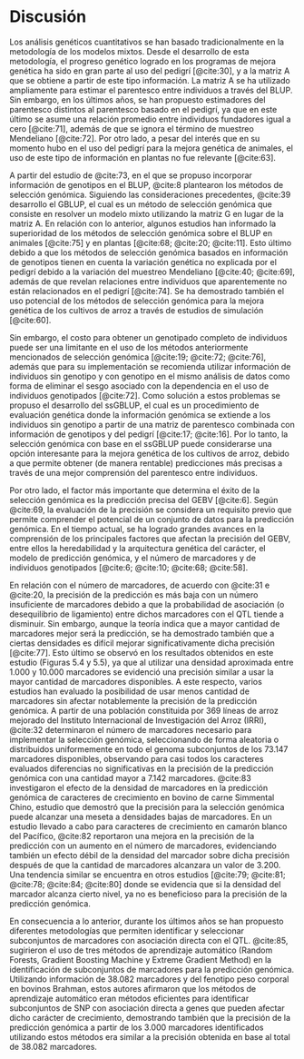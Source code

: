 
<!-- Para renderizar: bookdown::render_book("index.Rmd", "bookdown::pdf_book") -->

# Discusión

Los análisis genéticos cuantitativos se han basado tradicionalmente en la metodología de los modelos mixtos. Desde el desarrollo de esta metodología, el progreso genético logrado en los programas de mejora genética ha sido en gran parte al uso del pedigrí [@cite:30], y a la matriz A que se obtiene a partir de este tipo información. La matriz A se ha utilizado ampliamente para estimar el parentesco <!--(o covarianza genética)--> entre individuos a través del BLUP. Sin embargo, en los últimos años, se han propuesto estimadores del parentesco distintos al parentesco basado en el pedigrí, ya que en este último se asume una relación promedio entre individuos fundadores igual a cero [@cite:71], además de que se ignora el término de muestreo Mendeliano [@cite:72]. Por otro lado, a pesar del interés que en su momento hubo en el uso del pedigrí para la mejora genética de animales, el uso de este tipo de información en plantas no fue relevante [@cite:63].

A partir del estudio de @cite:73, en el que se propuso incorporar información de genotipos en el BLUP, @cite:8 plantearon los métodos de selección genómica. Siguiendo las consideraciones precedentes, @cite:39 desarrollo el GBLUP, el cual es un método de selección genómica que consiste en resolver un modelo mixto utilizando la matriz G en lugar de la matriz A. En relación con lo anterior, algunos estudios han informado la superioridad de los métodos de selección genómica sobre el BLUP en animales [@cite:75] y en plantas [@cite:68; @cite:20; @cite:11]. Esto último debido a que los métodos de selección genómica basados en información de genotipos tienen en cuenta la variación genética no explicada por el pedigrí debido a la variación del muestreo Mendeliano [@cite:40; @cite:69], además de que revelan relaciones entre individuos que aparentemente no están relacionados en el pedigrí [@cite:74]. Se ha demostrado también el uso potencial de los métodos de selección genómica para la mejora genética de los cultivos de arroz a través de estudios de simulación [@cite:60].

Sin embargo, el costo para obtener un genotipado completo de individuos puede ser una limitante en el uso de los métodos anteriormente mencionados de selección genómica [@cite:19; @cite:72; @cite:76], además que para su implementación se recomienda utilizar información de individuos sin genotipo y con genotipo en el mismo análisis de datos como forma de eliminar el sesgo asociado con la dependencia en el uso de individuos genotipados [@cite:72]. Como solución a estos problemas se propuso el desarrollo del ssGBLUP, el cual es un procedimiento de evaluación genética donde la información genómica se extiende a los individuos sin genotipo a partir de una matriz de parentesco combinada con información de genotipos y del pedigrí [@cite:17; @cite:16]. Por lo tanto, la selección genómica con base en el ssGBLUP puede considerarse una opción interesante para la mejora genética de los cultivos de arroz, debido a que permite obtener (de manera rentable) predicciones más precisas a través de una mejor comprensión del parentesco entre individuos<!--, y también estimaciones más precisas de los parámetros genéticos-->.

Por otro lado, el factor más importante que determina el éxito de la selección genómica es la predicción precisa del GEBV [@cite:6]. Según @cite:69, la evaluación de la precisión se considera un requisito previo que permite comprender el potencial de un conjunto de datos para la predicción genómica. En el tiempo actual, se ha logrado grandes avances en la comprensión de los principales factores que afectan la precisión del GEBV, entre ellos la heredabilidad y la arquitectura genética del carácter, el modelo de predicción genómica, y el número de marcadores y de individuos genotipados [@cite:6; @cite:10; @cite:68; @cite:58].

En relación con el número de marcadores, de acuerdo con @cite:31 e @cite:20, la precisión de la predicción es más baja con un número insuficiente de marcadores debido a que la probabilidad de asociación (o desequilibrio de ligamiento) entre dichos marcadores con el QTL tiende a disminuir. Sin embargo, aunque la teoría indica que a mayor cantidad de marcadores mejor será la predicción, se ha demostrado también que a ciertas densidades es difícil mejorar significativamente dicha precisión [@cite:77]. Esto último se observó en los resultados obtenidos en este estudio (Figuras 5.4 y 5.5), ya que al utilizar una densidad aproximada entre 1.000 y 10.000 marcadores se evidenció una precisión similar a usar la mayor cantidad de marcadores disponibles. A este respecto, varios estudios han evaluado la posibilidad de usar menos cantidad de marcadores sin afectar notablemente la precisión de la predicción genómica. A partir de una población constituida por 369 líneas de arroz mejorado del Instituto Internacional de Investigación del Arroz (IRRI), @cite:32 determinaron el número de marcadores necesario para implementar la selección genómica, seleccionando de forma aleatoria o distribuidos uniformemente en todo el genoma subconjuntos de los 73.147 marcadores disponibles, observando para casi todos los caracteres evaluados diferencias no significativas en la precisión de la predicción genómica con una cantidad mayor a 7.142 marcadores. @cite:83 investigaron el efecto de la densidad de marcadores en la predicción genómica de caracteres de crecimiento en bovino de carne Simmental Chino, estudio que demostró que la precisión para la selección genómica puede alcanzar una meseta a densidades bajas de marcadores. En un estudio llevado a cabo para caracteres de crecimiento en camarón blanco del Pacífico, @cite:82 reportaron una mejora en la precisión de la predicción con un aumento en el número de marcadores, evidenciando también un efecto débil de la densidad del marcador sobre dicha precisión después de que la cantidad de marcadores alcanzara un valor de 3.200. Una tendencia similar se encuentra en otros estudios [@cite:79; @cite:81; @cite:78; @cite:84; @cite:80] donde se evidencia que si la densidad del marcador alcanza cierto nivel, ya no es beneficioso para la precisión de la predicción genómica.

En consecuencia a lo anterior, durante los últimos años se han propuesto diferentes metodologías que permiten identificar y seleccionar subconjuntos de marcadores con asociación directa con el QTL. @cite:85, sugirieron el uso de tres métodos de aprendizaje automático (Random Forests, Gradient Boosting Machine y Extreme Gradient Method) en la identificación de subconjuntos de marcadores para la predicción genómica. Utilizando información de 38.082 marcadores y del fenotipo peso corporal en bovinos Brahman, estos autores afirmaron que los métodos de aprendizaje automático eran métodos eficientes para identificar subconjuntos de SNP con asociación directa a genes que pueden afectar dicho carácter de crecimiento, demostrando también que la precisión de la predicción genómica a partir de los 3.000 marcadores identificados utilizando estos métodos era similar a la precisión obtenida en base al total de 38.082 marcadores.

<!--
**Además, los métodos de aprendizaje automático se han aplicado a la selección genómica para identificar un subconjunto de SNP que presentan enlaces directos a genes candidatos que afectan los rasgos complejos. Li et al. ( 2018) encontró que los 3000 SNP principales identificados a través de métodos de aprendizaje automático tenían valores de precisión similares a los calculados en base al panel completo de SNP. Según nuestros resultados, la eliminación de los marcadores que presentan un efecto pequeño es una buena estrategia que tiene el potencial de construir un chip SNP de baja densidad específico del rasgo y reducir los costos de genotipado en los programas de mejoramiento.
-->

<!--

- Dimension reduction and variable selection …

En las aplicaciones prácticas de la selección habilitada por el genoma, a menudo se desea genotipar un subconjunto de marcadores SNP del genoma completo para reducir el costo del genotipado, especialmente para la selección inicial de animales. Para los modelos de regresión basados en SNP comúnmente utilizados, se ha demostrado (Long et al. 2007; Habier et al. 2009; Usai et al. 2009; Weigel et al. 2009) que, con un subconjunto de SNP cuidadosamente elegido, se puede lograr una fiabilidad razonablemente alta de la BV predicha. Por ejemplo, Weigel et al. (2009) encontraron que al usar los 300 SNP que tenían los efectos estimados más grandes de una regresión bayesiana de Lasso completa con los 32 518 SNP, la confiabilidad de la predicción era la mitad de la obtenida con todos los SNP. Usai et al. (2009) encontraron en simulaciones que la precisión del BV estimado alcanzó un máximo cuando se usaron 169 marcadores, los cuales fueron seleccionados de 6000 SNPs usando un algoritmo de regresión de ángulo mínimo de Lasso.

Para la selección genómica, el objetivo principal de seleccionar un subconjunto de marcadores del genoma completo es reducir el costo del genotipado mientras se mantiene la capacidad predictiva obtenida con los marcadores seleccionados a un nivel razonable.

En conjunto, este estudio demostró el potencial de combinar la reducción de dimensiones y la selección de variables para una predicción precisa y rentable de la VB genómica (CONCLUSION DE ESTE ESTUDIO).

--

- Effect of hidden relatedness ...

el uso de una cantidad abrumadora de datos genómicos no aumenta la precisión del modelo de predicción después de alcanzar la saturación (Habier et al. 2013) y se debe aplicar la priorización de SNP específicos del rasgo (Lippert et al. 2013).

--

Increasing accuracy and reducing costs ...

La densidad de marcadores se ha investigado en algunos estudios, aunque han mostrado resultados divergentes sobre el uso de conjuntos de datos de SNP de menor o mayor densidad (Habier et al. 2009; Weigel et al. 2009; Moser et al. 2010; Crossa et al. 2013; Pérez-Rodríguez et al. 2013; Tayeh et al. 2015). Una mayor densidad de genotipado no siempre mejora la precisión y los subconjuntos de marcadores a veces superan el conjunto de datos completo (Zhang et al. 2010; Ma et al. 2016). En consecuencia, las proposiciones señalan diferentes metodologías para encontrar subconjuntos de marcadores, como aleatorios (marcadores distribuidos uniformemente en el genoma), marcadores de efecto y marcadores significativamente asociados con los loci de rasgos cuantitativos (QTL) (Resende et al. 2012; Spindel et al. 2015; Hoffstetter et al. 2016a). En general, el uso de subconjuntos de marcadores seleccionados en función de sus efectos o posiciones ha proporcionado una estrategia eficiente para mejorar la precisión (Vazquez et al. 2010; Resende et al. 2012; Zhang et al. 2015). Tayeh et al. (2015) disminuyó la cantidad de marcadores de 9824 a 2945 al retener un solo marcador por posición única en el mapa. Estos autores no encontraron precisión de predicción reducida en ninguno de los rasgos evaluados. Basado en Ma et al. (2016), la preselección de marcadores basada en el análisis de bloques de haplotipos es una opción interesante para reducir costos con la implementación de la selección genómica (EN LA INTRODUCCIÓN).

Varios estudios han documentado los beneficios de usar subconjuntos de marcadores para mejorar la precisión de la predicción en los análisis de selección genómica (Moser et al. 2010 ; Resende et al. 2012 ; Szyda et al. 2013 ; Spindel et al. 2015 ; Tayeh et al. 2015 ; Hoffstetter et al. 2016a ; Li et al. 2018 ). **Se utilizaron dos estrategias basadas en el efecto de los marcadores para encontrar subconjuntos de marcadores en el entrenamiento de los individuos de nuestro estudio (EJEMPLOS DE ESTUDIO Y PROPOSITO DE ESTE ESTUDIO).

Según Porto-Neto et al. ( 2015 ), la selección de SNP tendría en cuenta diferentes frecuencias de alelos marcadores entre individuos; la heredabilidad que falta se puede recuperar en gran medida y conducir a una mayor precisión (LA SELECCIÓN DE SNP CONSIDERA VARIAS COSAS QUE PUEDEN CONDUCIR A UN MEJOR PRECISIÓN).

Después de seleccionar los subconjuntos de marcadores, se observó una pequeña pérdida de precisión, aproximadamente del 4 al 16 % (conjunto de datos HEL) y del 1 al 8 % (conjunto de datos USP), cuando se comparó la predicción de panel de alta densidad (todos los marcadores disponibles) con un subconjunto formado por 100 SNP presentando efecto fuerte. Sin embargo, la pérdida de precisión fue mayor para RICE, aproximadamente 11-38%. Estos resultados también pueden deberse a la mayor oportunidad de tomar prestada información de genotipos estrechamente relacionados y de una mejor estructura poblacional en HEL y USP (híbridos obtenidos a través de cruces usando 111 y 49 líneas endogámicas parentales, respectivamente) que de genotipos menos relacionados incluidos en el Conjunto de datos RICE (de un panel de diversidad) (Figura S1)  (LA SELECCIÓN DE SNP CONSIDERA VARIAS COSAS QUE PUEDEN CONDUCIR A UN MEJOR PRECISIÓN).

Varios estudios demostraron que la selección de marcadores basada en el genotipado de alta densidad puede ser una alternativa eficaz a la predicción genómica (Spindel et al. 2015 , 2016 ; Tayeh et al. 2015 ; Ma et al. 2016 ; Li et al. 2018 ).). Otra forma sería ponderar la matriz de relaciones genómicas con SNP seleccionados previamente de estudios de asociación del genoma completo (GWAS) (Su et al. 2014 ; Spindel et al. 2016 ). Zhang et al. ( 2015 ) demostraron que la matriz G ponderada de acuerdo con los SNP individuales que presentan señales de asociación fuertes y robustas puede mejorar efectivamente las predicciones genómicas. VanRaden et al. ( 2017) observaron un aumento en la precisión debido a la adición de marcadores. **Estos marcadores se seleccionaron en función de la prueba de mayor significación, el mayor efecto absoluto o la mayor variación genética, que contribuyó al locus, en chips SNP de alta densidad para la cría de animales. Sin embargo, solo usamos marcadores con efectos más altos para construir GRM y nuestros resultados muestran que este enfoque es eficiente y fácil de implementar en los programas de mejoramiento. El modelo de efecto genético principal utiliza el GRM para predicciones genómicas, con la ventaja de poder capturar LD entre marcadores y genes causales, segregación mendeliana, enlaces genéticos a través de ancestros comunes desconocidos y un bajo requerimiento computacional. La selección de marcadores con efectos más altos para rasgos específicos probablemente permitió asociaciones entre marcadores SNP seleccionados y regiones QTL verdaderas

**Yu et al. ( 2014 ) desarrollaron recientemente matrices fijas precisas con 6 K SNP a través de genotipado de alta densidad para un programa de mejoramiento de arroz. Seleccionaron SNP representativos encontrados a través de estudios de diversidad genética y marcadores ubicados dentro de genes de rasgos importantes distribuidos uniformemente en 12 cromosomas.

**Además, los métodos de aprendizaje automático se han aplicado a la selección genómica para identificar un subconjunto de SNP que presentan enlaces directos a genes candidatos que afectan los rasgos complejos. Li et al. ( 2018) encontró que los 3000 SNP principales identificados a través de métodos de aprendizaje automático tenían valores de precisión similares a los calculados en base al panel completo de SNP. Según nuestros resultados, la eliminación de los marcadores que presentan un efecto pequeño es una buena estrategia que tiene el potencial de construir un chip SNP de baja densidad específico del rasgo y reducir los costos de genotipado en los programas de mejoramiento.

**En la literatura se informaron métodos similares basados en marcadores seleccionados distribuidos uniformemente en el genoma (Moser et al. 2010 ; Spindel et al. 2015 ; Tayeh et al. 2015 ). Spindel et al. ( 2015 ) observaron que los subconjuntos distribuidos uniformemente a lo largo del genoma eran los contribuyentes más importantes a la PA y tenían menos varianza de precisión que los elegidos al azar. Moser et al. ( 2010 ) mostró que un chip con 3000 marcadores espaciados uniformemente podría proporcionar aproximadamente un 90 % de precisión lograda a través de alta densidad. La selección de marcadores equidistantes entre rasgos superó el problema mediante el uso de un subconjunto de SNP específicos del rasgo de interés (Ogawa et al. 2014). En nuestro estudio, con respecto a los rasgos GY y PH, 2500 SNP distribuidos uniformemente a lo largo del genoma pudieron satisfacer la necesidad de una predicción precisa de GS en las poblaciones investigadas de ARROZ y maíz (HEL y USP).

**En general, nuestros resultados mostraron que es posible seleccionar los marcadores más informativos para mejorar la precisión y construir una matriz de bajo costo para implementar la selección genómica en programas de mejoramiento basados en un panel de alta densidad. La mejor estrategia adoptada para los subconjuntos de marcadores es el efecto del marcador original, que aumenta ligeramente la precisión y reduce los sesgos (CONCLUSION DE ESTE ESTUDIO).

**es posible seleccionar los marcadores más informativos para mejorar la precisión y construir una matriz de bajo costo para implementar la selección genómica en programas de mejoramiento basados en un panel de alta densidad. Ambas estrategias adoptadas para encontrar subconjuntos de marcadores permitieron aumentar la precisión con menores sesgos (CONCLUSION DE ESTE ESTUDIO).

--


-->
